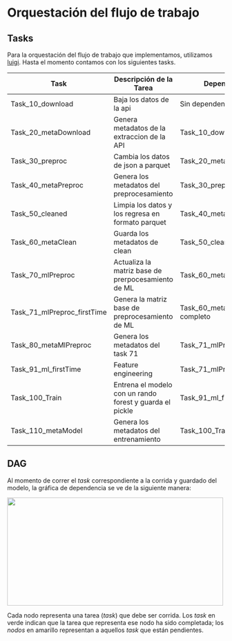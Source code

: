 # Orquestación del flujo de trabajo {#orquestacion}


## Tasks

<div align="justify">

Para la orquestación del flujo de trabajo que implementamos, utilizamos [luigi](https://luigi.readthedocs.io/en/stable/index.html). Hasta el momento contamos con los siguientes tasks.

|Task| Descripción de la Tarea| Dependencias|
|-|-|-|
|Task_10_download |Baja los datos de la api | Sin dependencias|
|Task_20_metaDownload | Genera metadatos de la extraccion de la API |Task_10_download|
|Task_30_preproc|Cambia los datos de json a parquet| Task_20_metaDownload|
|Task_40_metaPreproc | Genera los metadatos del preprocesamiento| Task_30_preproc|
|Task_50_cleaned|Limpia los datos y los regresa en formato parquet|Task_40_metaPreproc|
Task_60_metaClean |Guarda los metadatos de clean| Task_50_cleaned|
Task_70_mlPreproc | Actualiza la matriz base de prerpocesamiento de ML|Task_60_metaClean|
|Task_71_mlPreproc_firstTime|Genera la matriz base de preprocesamiento de ML|Task_60_metaClean completo|
|Task_80_metaMlPreproc|Genera los metadatos del task 71|Task_71_mlPreproc_firstTime|
|Task_91_ml_firstTime|Feature engineering |Task_71_mlPreproc_firstTime|
|Task_100_Train |Entrena el modelo con un rando forest y guarda el pickle|Task_91_ml_firstTime|
|Task_110_metaModel|Genera los metadatos del entrenamiento|Task_100_Train completo|


## DAG

Al momento de correr el *task* correspondiente a la corrida y guardado del modelo, la gráfica de dependencia se ve de la siguiente manera:

<div align="center">

<image width="500" height="250" src="./images/dag_fromModel.png">


</div>

Cada nodo representa una tarea (*task*) que debe ser corrida. Los *task* en verde indican que la tarea que representa ese nodo ha sido completada; los *nodos* en amarillo representan a aquellos *task* que están pendientes.  

</div>
